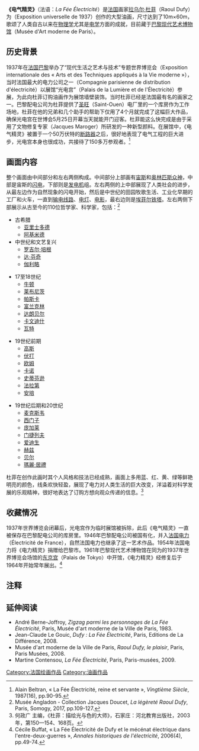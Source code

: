 {{Painting
| image_file=Paris 2016-12-24 (32042565072).jpg
| painting_alignment=right
| image_size=250px
| title=电气精灵
| other_language_1=Français 
| other_title_1=La Fée Électricité
| artist=[[拉乌尔·杜菲|拉乌尔·杜菲]]
| year=1937年
| type=[[板面油画|板面油画]]（250块）
| height_metric=1000
| width_metric=6000
| metric_unit=cm
| city={{FRA}}[[巴黎|巴黎]]
| museum=[[巴黎现代艺术博物馆|现代艺术博物馆]]
| url={{URL|https://www.mam.paris.fr/fr/collections-en-ligne#/artwork/180000000000669|MAM Paris Collections en ligne}}
}}

'''《电气精灵》'''（法语：''La Fée Électricité''）是[[法国|法国]]画家[[拉乌尔·杜菲|拉乌尔·杜菲]]（Raoul Dufy）为{{link-fr|1937年世界博览会|Exposition universelle de 1937)}}（Exposition universelle de 1937）创作的大型油画，尺寸达到了10m×60m，歌颂了人类自古以来在[[物理学|物理学]]尤其是[[电学|电学]]方面的成就，目前藏于[[巴黎现代艺术博物馆|巴黎现代艺术博物馆]]（Musée d'Art moderne de Paris）。

==历史背景==
1937年在[[法国|法国]][[巴黎|巴黎]]举办了“现代生活之艺术与技术”专题世界博览会（Exposition internationale des « Arts et des Techniques appliqués à la Vie moderne »），当时法国最大的电力公司之一{{link-fr|巴黎配电公司|Compagnie parisienne de distribution d'électricité}}（Compagnie parisienne de distribution d'électricité）以展馆“光电宫”（Palais de la Lumière et de l'Électricité）参展，为此向杜菲订购油画作为展馆墙壁装饰。当时杜菲已经是法国最有名的画家之一。巴黎配电公司为杜菲提供了[[塞纳河畔圣旺|圣旺]]（Saint-Ouen）电厂里的一个库房作为工作场地，杜菲在他的兄弟和几个助手的帮助下仅用了4个月就完成了这幅巨大作品，确保光电宫在世博会5月25日开幕当天就能开门迎客。杜菲能这么快完成是由于采用了文物修复专家{{link-fr|雅克·马罗热|Jacques Maroger}}（Jacques Maroger）所研发的一种新型颜料。在展馆中，《电气精灵》被置于一个50万伏特的[[断路器|断路器]]之后，很好地表现了电气工程的巨大进步，光电宫本身也很成功，共接待了150多万参观者。<ref>Alain Beltran, « La Fée Électricité, reine et servante », ''Vingtième Siècle'', 1987(16), pp.90-95.</ref>

==画面内容==

整个画面由中间部分和左右两侧构成。中间部分上部画有[[宙斯|宙斯]]和[[奧林匹斯十二主神|奥林匹斯众神]]，中部是宙斯的[[闪电|闪电]]，下部则是[[发电机|发电机]]组。左右两侧的上中部展现了人类社会的进步，从最左边作为自然现象的闪电开始，然后是中世纪的田园牧歌生活、工业化早期的工厂和火车，一直到[[输电线路|输电线路]]、[[电灯|电灯]]、[[电影|电影]]，最右边则是[[埃菲尔铁塔|埃菲尔铁塔]]。左右两侧下部展示从古至今的110位哲学家、科学家，包括：<ref>Musée Angladon - Collection Jacques Doucet, ''La légèreté Raoul Dufy'', Paris, Somogy, 2017, pp.109-127.</ref>
{{Col-begin}}
{{Col-4}}
*古希腊
**[[亚里士多德|亚里士多德]]
**[[阿基米德|阿基米德]]
*中世纪和文艺复兴
**[[罗吉尔·培根|罗吉尔·培根]]
**[[列奥纳多·达·芬奇|达·芬奇]]
**[[伽利略·伽利莱|伽利略]]
{{Col-4}}
*17至18世纪
**[[艾萨克·牛顿|牛顿]]
**[[戈特弗里德·莱布尼茨|莱布尼茨]]
**[[布莱兹·帕斯卡|帕斯卡]]
**[[本傑明·富蘭克林|富兰克林]]
**[[让·勒朗·达朗贝尔|达朗贝尔]]
**[[亨利·卡文迪什|卡文迪什]]
**[[詹姆斯·瓦特|瓦特]]
{{Col-4}}
*19世纪前期
**[[卡爾·弗里德里希·高斯|高斯]]
**[[亞歷山德羅·伏打|伏打]]
**[[格奥尔格·欧姆|欧姆]]
**[[尼古拉·卡诺|卡诺]]
**[[喬治·史蒂芬生|史蒂芬逊]]
**[[麥可·法拉第|法拉第]]
**[[安德烈-馬里·安培|安培]]
{{Col-4}}
*19世纪后期和20世纪
**[[詹姆斯·克拉克·麦克斯韦|麦克斯韦]]
**[[维尔纳·冯·西门子|西门子]]
**[[亨利·龐加萊|庞加莱]]
**[[德米特里·伊万诺维奇·门捷列夫|门捷列夫]]
**[[爱迪生|爱迪生]]
**[[海因里希·赫兹|赫兹]]
**[[亚历山大·格拉汉姆·贝尔|贝尔]]
**[[瑪麗·居禮|瑪麗·居禮]]
{{Col-end}}
杜菲在创作此画时其个人风格和技法已经成熟，画面上多用蓝、红、黄、绿等鲜艳明亮的颜色，线条欢快轻盈，展现了电力对人类生活的巨大改变，洋溢着对科学发展的乐观精神，很好地表达了订购方想向观众传递的信息。<ref>何政广 主编，《杜菲：描绘光与色的大师》，石家庄：河北教育出版社，2003年，第150—154、168页。</ref>

==收藏情况==
1937年世界博览会闭幕后，光电宫作为临时展馆被拆除，此后《电气精灵》一直被保存在巴黎配电公司的库房里。1946年巴黎配电公司被国有化，并入[[法国电力公司|法国电力]]（Électricité de France），自然法国电力也继承了这一艺术作品。1954年法国电力将《电力精灵》捐赠给巴黎市。1961年巴黎现代艺术博物馆在同为的1937年世界博览会场馆的[[东京宫|东京宫]]（Palais de Tokyo）中开馆，《电力精灵》经修复后于1964年开始常年展出。<ref>Cécile Buffat, « La Fée Électricité de Dufy et le mécénat électrique dans l'entre-deux-guerres », ''Annales historiques de l'électricité'', 2006(4), pp.49-74.</ref>

==注释==
{{Reflist}}

==延伸阅读==
*André Berne-Joffroy, ''Zigzag parmi les personnages de La Fée Électricité'', Paris, Musée d'art moderne de la Ville de Paris, 1983.
*Jean-Claude Le Gouic, ''Dufy : La Fée Électricité'', Paris, Editions de La Différence, 2008.
*Musée d'art moderne de la Ville de Paris, ''Raoul Dufy, le plaisir'', Paris, Paris Musées, 2008.
*Martine Contensou, ''La Fée Électricité'', Paris, Paris-musées, 2009.

[[Category:法国绘画作品|Category:法国绘画作品]]
[[Category:油画作品|Category:油画作品]]